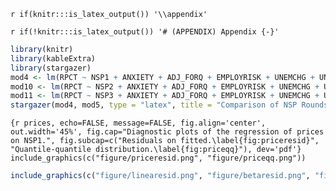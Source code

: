 `r if(knitr:::is_latex_output()) '\\appendix'`

`r if(!knitr:::is_latex_output()) '# (APPENDIX) Appendix {-}'` 

```r
library(knitr)
library(kableExtra)
library(stargazer)
mod4 <- lm(RPCT ~ NSP1 + ANXIETY + ADJ_FORQ + EMPLOYRISK + UNEMCHG + UNEM10 + MEDHHI + ADJ_FORQ*DENSITY + TENURE + TENURE2 + OLD + VAP_B + VAP_H + VAP_H2 + VAP_W*WHITESOMECOL + EVANRATE + LDSRATE + STATE, wide)
mod10 <- lm(RPCT ~ NSP2 + ANXIETY + ADJ_FORQ + EMPLOYRISK + UNEMCHG + UNEM10 + MEDHHI + ADJ_FORQ*DENSITY + TENURE + TENURE2 + OLD + VAP_B + VAP_H + VAP_H2 + VAP_W*WHITESOMECOL + EVANRATE + LDSRATE + STATE, wide)
mod11 <- lm(RPCT ~ NSP3 + ANXIETY + ADJ_FORQ + EMPLOYRISK + UNEMCHG + UNEM10 + MEDHHI + ADJ_FORQ*DENSITY + TENURE + TENURE2 + OLD + VAP_B + VAP_H + VAP_H2 + VAP_W*WHITESOMECOL + EVANRATE + LDSRATE + STATE, wide)
stargazer(mod4, mod5, type = "latex", title = "Comparison of NSP Rounds", omit = c("^STATE"), label = "tab:compnsp", df = F, align = T, report = "vc*", header = F, add.lines = list(c("State fixed effects?", "Y", "Y", "Y")), digits = 4, no.space = T, covariate.labels = c(NA, "Economic anxiety", "2010 foreclosure rate", "Labor risk", "Unemployment change `05--`10", "2010 unemployment rate", "Median household income (000s)", "Population density (per sq.mi.)", "Tenure in home", "Squared tenure", "65-and-up \\%", "Black \\%", "Hispanic \\%", "Hispanic \\% squared", "White \\%", "White: some college or less \\%", "Evangelical \\%", "L.D.S. \\%", "Price change $\\times$ anxiety", "Price change $\\times$ foreclosure rate", "Price change $\\times$ labor risk", "Foreclosure rate $\\times$ density", "White \\% $\\times$ some college or less"), dep.var.labels = "Republican vote percentage", notes = "Unemployment change `05--`10 was used in the allocation formula for NSP3.", notes.append = T)
```

```{r prices, echo=FALSE, message=FALSE, fig.align='center', out.width='45%', fig.cap="Diagnostic plots of the regression of prices on NSP1.", fig.subcap=c("Residuals on fitted.\label{fig:priceresid}", "Quantile-quantile distribution.\label{fig:priceqq}"), dev='pdf'}
include_graphics(c("figure/priceresid.png", "figure/priceqq.png"))
```

```r
include_graphics(c("figure/linearesid.png", "figure/betaresid.png", "figure/lineartpresid.png", "figure/betatpresid.png"))
```